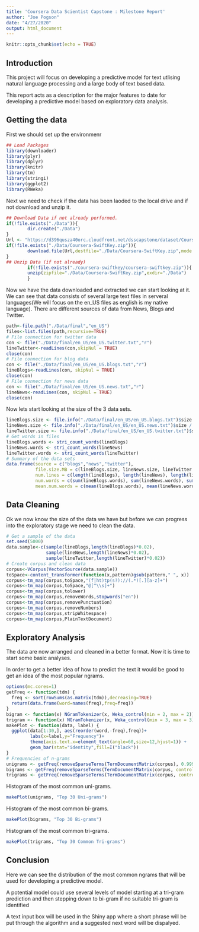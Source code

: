 ```yaml
---
title: 'Coursera Data Scientist Capstone : Milestone Report'
author: "Joe Pogson"
date: "4/27/2020"
output: html_document
---
```


```r
knitr::opts_chunk$set(echo = TRUE)
```

## Introduction

This project will focus on developing a predictive model for text utlising natural language processing and a large body of text based data.

This report acts as a description for the major features to date for developing a predictive model based on exploratory data analysis. 

## Getting the data

First we should set up the environmenr

```r
## Load Packages
library(downloader)
library(plyr)
library(dplyr)
library(knitr)
library(tm)
library(stringi)
library(ggplot2)
library(RWeka)
```

Next we need to check if the data has been laoded to the local drive and if not download and unzip it.

```r
## Download Data if not already performed.
if(!file.exists("./Data")){
        dir.create("./Data")
}
Url <- "https://d396qusza40orc.cloudfront.net/dsscapstone/dataset/Coursera-SwiftKey.zip"
if(!file.exists("./Data/Coursera-SwiftKey.zip")){
        download.file(Url,destfile="./Data/Coursera-SwiftKey.zip",mode = "wb")
}
## Unzip Data (if not already)
        if(!file.exists("./coursera-swiftkey/coursera-swiftkey.zip")){
        unzip(zipfile="./Data/Coursera-SwiftKey.zip",exdir="./Data")
        }
```

Now we have the data downloaded and extracted we can start looking at it.
We can see that data consists of several large text files in serveral languages(We will focus on the en_US files as english is my native language). There are different sources of data from News, Blogs and Twitter.

```r
path<-file.path("./Data/final","en_US")
files<-list.files(path,recursive=TRUE)
# File connection for twitter data
con <- file("./Data/final/en_US/en_US.twitter.txt","r") 
lineTwitter<-readLines(con,skipNul = TRUE)
close(con)
# File connection for blog data
con <- file("./Data/final/en_US/en_US.blogs.txt","r") 
lineBlogs<-readLines(con, skipNul = TRUE)
close(con)
# File connection for news data
con <- file("./Data/final/en_US/en_US.news.txt","r") 
lineNews<-readLines(con, skipNul = TRUE)
close(con)
```

Now lets start looking at the size of the 3 data sets.

```r
lineBlogs.size <- file.info("./Data/final/en_US/en_US.blogs.txt")$size / 1024 ^ 2
lineNews.size <- file.info("./Data/final/en_US/en_US.news.txt")$size / 1024 ^ 2
lineTwitter.size <- file.info("./Data/final/en_US/en_US.twitter.txt")$size / 1024 ^ 2
# Get words in files
lineBlogs.words <- stri_count_words(lineBlogs)
lineNews.words <- stri_count_words(lineNews)
lineTwitter.words <- stri_count_words(lineTwitter)
# Summary of the data sets
data.frame(source = c("blogs","news","twitter"),
           file.size.MB = c(lineBlogs.size, lineNews.size, lineTwitter.size),
           num.lines = c(length(lineBlogs), length(lineNews), length(lineTwitter)),
           num.words = c(sum(lineBlogs.words), sum(lineNews.words), sum(lineTwitter.words)),
           mean.num.words = c(mean(lineBlogs.words), mean(lineNews.words), mean(lineTwitter.words)))

```

## Data Cleaning

Ok we now know the size of the data we have but before we can progress into the exploratory stage we need to clean the data.

```r
# Get a sample of the data
set.seed(5000)
data.sample<-c(sample(lineBlogs,length(lineBlogs)*0.02),
               sample(lineNews,length(lineNews)*0.02),
               sample(lineTwitter,length(lineTwitter)*0.02))
# Create corpus and clean data
corpus<-VCorpus(VectorSource(data.sample))
toSpace<-content_transformer(function(x,pattern)gsub(pattern," ", x))
corpus<-tm_map(corpus,toSpace,"(f|ht)tp(s?)://(.*)[.][a-z]+")
corpus<-tm_map(corpus,toSpace,"@[^\\s]+")
corpus<-tm_map(corpus,tolower)
corpus<-tm_map(corpus,removeWords,stopwords("en"))
corpus<-tm_map(corpus,removePunctuation)
corpus<-tm_map(corpus,removeNumbers)
corpus<-tm_map(corpus,stripWhitespace)
corpus<-tm_map(corpus,PlainTextDocument)
```

## Exploratory Analysis

The data are now arranged and cleaned in a better format. 
Now it is time to start some basic analyses.

In order to get a better idea of how to predict the text it would be good to get an idea of the most popular ngrams.

```r
options(mc.cores=1)
getFreq <- function(tdm) {
  freq <- sort(rowSums(as.matrix(tdm)),decreasing=TRUE)
  return(data.frame(word=names(freq),freq=freq))
}
bigram <- function(x) NGramTokenizer(x, Weka_control(min = 2, max = 2))
trigram <- function(x) NGramTokenizer(x, Weka_control(min = 3, max = 3))
makePlot <- function(data, label) {
  ggplot(data[1:30,], aes(reorder(word,-freq),freq))+
         labs(x=label,y="Frequency")+
         theme(axis.text.x=element_text(angle=60,size=12,hjust=1)) +
         geom_bar(stat="identity",fill=I("black"))
}
# Frequencies of n-grams
unigrams <- getFreq(removeSparseTerms(TermDocumentMatrix(corpus), 0.9999))
bigrams <- getFreq(removeSparseTerms(TermDocumentMatrix(corpus, control = list(tokenize = bigram)), 0.9999))
trigrams <- getFreq(removeSparseTerms(TermDocumentMatrix(corpus, control = list(tokenize = trigram)), 0.9999))
```

Histogram of the most common uni-grams.

```r
makePlot(unigrams, "Top 30 Uni-grams")
```


Histogram of the most common bi-grams.

```r
makePlot(bigrams, "Top 30 Bi-grams")
```

Histogram of the most common tri-grams.

```r
makePlot(trigrams, "Top 30 Common Tri-grams")
```

## Conclusion

Here we can see the distribution of the most common ngrams that will be used for developing a predictive model.

A potential model could use several levels of model starting at a tri-gram prediction and then stepping down to bi-gram if no suitable tri-gram is identified

A text input box will be used in the Shiny app where a short phrase will be put through the algorithm and a suggested next word will be dispalyed.
